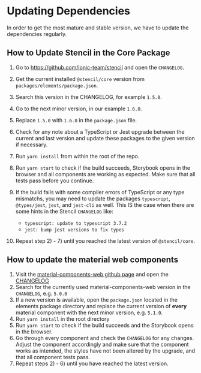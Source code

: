 
<Meta title="Docs/Contributing/Updating Dependencies" />

# Updating Dependencies

In order to get the most mature and stable version, we have to update the dependencies regularly.

## How to Update Stencil in the Core Package

1. Go to https://github.com/ionic-team/stencil and open the `CHANGELOG`.
2. Get the current installed `@stencil/core` version from `packages/elements/package.json`.
3. Search this version in the CHANGELOG, for example `1.5.0`.
4. Go to the next minor version, in our example `1.6.0`.
5. Replace `1.5.0` with `1.6.0` in the `package.json` file.
6. Check for any note about a TypeScript or Jest upgrade between the current and last version and update these packages to the given version if necessary.
7. Run `yarn install` from within the root of the repo.
8. Run `yarn start` to check if the build succeeds, Storybook opens in the browser and
   all components are working as expected. Make sure that all tests pass before you continue.
9. If the build fails with some compiler errors of TypeScript or any type mismatchs, you may
   need to update the packages `typescript`, `@types/jest`, `jest`, and `jest-cli` as well.
   This IS the case when there are some hints in the Stencil `CHANGELOG` like:

   - `typescript: update to typescript 3.7.2`
   - `jest: bump jest versions to fix types`

10. Repeat step 2) - 7) until you reached the latest version of `@stencil/core`.

## How to update the material web components

1. Visit the [material-components-web github page](https://github.com/material-components/material-components-web)
   and open the [CHANGELOG](https://github.com/material-components/material-components-web/releases)
2. Search for the currently used material-components-web version in the `CHANGELOG`, e.g. `5.0.0`
3. If a new version is available, open the `package.json` located in the elements package directory and replace
   the current version of **every** material component with the next minor version, e.g. `5.1.0`.
4. Run `yarn install` in the root directory
5. Run `yarn start` to check if the build succeeds and the Storybook opens in the browser.
6. Go through every component and check the `CHANGELOG` for any changes. Adjust the component accordingly and
   make sure that the component works as intended, the styles have not been altered by the upgrade, and that
   all component tests pass.
7. Repeat steps 2) - 6) until you have reached the latest version.
